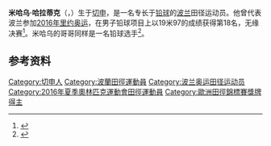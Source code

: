 {{BLPsources|time=2020-09-10T08:31:03+00:00}}
'''米哈乌·哈拉蒂克'''（{{lang-pl|Michał Haratyk}}，{{bd|1992年|4月10日||}}）生于[[切申|切申]]，是一名专长于[[铅球|铅球]]的[[波兰|波兰]]田径运动员。他曾代表波兰参加[[2016年夏季奥林匹克运动会|2016年里约奥运]]，在男子铅球项目上以19米97的成绩获得第18名，无缘决赛<ref>{{cite web|url=https://www.sports-reference.com/olympics/athletes/ha/michal-haratyk-1.html|title=Michał Haratyk|work=Sport Reference|accessdate=2020-09-10|archiveurl=https://web.archive.org/web/20200114104020/https://www.sports-reference.com/olympics/athletes/ha/michal-haratyk-1.html|archivedate=2020-01-14}}</ref>。米哈乌的哥哥同样是一名铅球选手<ref>{{cite web|url=https://dziennikpolski24.pl/obrotny-kulomiot/ar/3579509|script-title=pl:Obrotny kulomiot|work={{lang|pl|Dziennik Polski}}|date=2014-09-19|accessdate=2020-09-11|archiveurl=https://archive.is/S2nro|archivedate=2020-09-11}}</ref>。

==参考资料==
{{reflist}}

{{Authority control}}

{{DEFAULTSORT:Haratyk, Michal}}
[[Category:切申人|Category:切申人]]
[[Category:波蘭田徑運動員|Category:波蘭田徑運動員]]
[[Category:波兰奥运田径运动员|Category:波兰奥运田径运动员]]
[[Category:2016年夏季奧林匹克運動會田徑運動員|Category:2016年夏季奧林匹克運動會田徑運動員]]
[[Category:歐洲田徑錦標賽獎牌得主|Category:歐洲田徑錦標賽獎牌得主]]